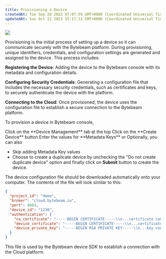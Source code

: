 ```yaml
---
title: Provisioning a Device
createdAt: Tue Sep 20 2022 07:07:59 GMT+0000 (Coordinated Universal Time)
updatedAt: Sun Oct 22 2023 15:17:31 GMT+0000 (Coordinated Universal Time)
---
```


![](https://usercontent.clueso.io/1f4455e0-789e-4beb-8cd9-4dac96bc47e4/323741be-de42-419d-9356-3029f7cbc932/8dec9d6c-0f75-4a09-bf21-0c827daa0493/images/7f48f125-f23a-4d39-bd09-3ed42a665991.gif)

Provisioning is the initial process of setting up a device so it can communicate securely with the Bytebeam platform. During provisioning, unique identifiers, credentials, and configuration settings are generated and assigned to the device. This process includes:

**Registering the Device**: Adding the device to the Bytebeam console with its metadata and configuration details.

**Configuring Security Credentials**: Generating a configuration file that includes the necessary security credentials, such as certificates and keys, to securely authenticate the device with the platform.

**Connecting to the Cloud**: Once provisioned, the device uses the configuration file to establish a secure connection to the Bytebeam platform.

To provision a device in Bytebeam console,

<Steps>
  <Step title="Access Device Management Tab">
    Click on the **Device Management** tab at the top
  </Step>
  <Step title="Click on Create Device Button">
    Click on the **Create Device** button
  </Step>
  <Step title="Fill in the desired values for Metadata Keys">
    Enter the values for **Metadata Keys** or Optionally, you can also&#x20;

- Skip adding Metadata Key values
- Choose to create a duplicate device by unchecking the "Do not create duplicate device" option
and finally click on **Submit** button to create the device.
</Step>
</Steps>

<Note>

The device configuration file should be downloaded automatically onto your computer. The contents of the file will look similar to this:
```json JSON
{
  "project_id": "demo",
  "broker": "cloud.bytebeam.io",
  "port": 8883,
  "device_id": "1230",
  "authentication": {
    "ca_certificate": "-----BEGIN CERTIFICATE-----\\n...certificate contents...",
    "device_certificate": "-----BEGIN CERTIFICATE-----\\n...certificate contents...",
    "device_private_key": "-----BEGIN RSA PRIVATE KEY-----\\n...key contents..."
  }
}
```

</Note>




<Note>This file is used by the Bytebeam device SDK to establish a connection with the Cloud platform.</Note>

